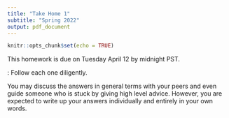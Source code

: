 ```yaml
---
title: "Take Home 1"
subtitle: "Spring 2022"
output: pdf_document
---
```


```r
knitr::opts_chunk$set(echo = TRUE)
```

This homework is due on Tuesday April 12 by midnight PST.

\textbf{Instructions}: Follow each one diligently. 
\hrule
\begin{enumerate}
	\item Please type your answers and upload as a PDF in Gradescope. If you prefer to write your answers, we will accept handwritten work provided it is legible. If you decide to go this route, be sure to [scan](https://www.camscanner.com) and upload a single file.  
	\item Write your full name (as it appears in the grade book) on the first page, preferably as a running header on each page if you are writing by hand.
	\item Answer the questions in order and number them as I have here. 
	\item \textbf{Write complete answers which includes justifications for steps and/or references to results you use. This is really important.You all need to practice writing mathematical answers - define notation, explain what you are doing, cite any rules, etc. }
	\item Clearly indicate your final answer. Put a frame around it where appropriate.
	\item \textbf{For questions that involve coding, you must include code and not just the answers. } 
\end{enumerate}
\hrule 

\textbf{Rule on collaboration:} You may discuss the answers in general terms with your peers and even guide someone who is stuck by giving high level advice. However, you are expected to write up your answers individually and entirely in your own words. 

\begin{enumerate}
	\item (1 point) Define the vectors
	
	 - $\mathbf{w}_1 = \frac{1}{2} \langle 1,1,1,1\rangle$
	 
	 - $\mathbf{w}_2 = \frac{1}{2} \langle 1,1,-1,-1\rangle$
	 
   -$\mathbf{w}_3 = \frac{1}{2} \langle 1,-1,-1,1\rangle$
   
   - $\mathbf{w}_4 = \frac{1}{2} \langle 1,-1,1,-1\rangle$
   
   a. Show that these vectors form an orthonormal basis of $\mathbb{R}^4$.This means show that they are pairwise orthogonal and of unit length.
   
   b. Let $x = \langle 3, 4,5, 8 \rangle$. Determine the projection coordinates
   $$p_i = \mathbf{x} \cdot \mathbf{w}_i,$$
   and verify that $$\mathbf{x} = \sum\limits_{i=1}^{4} p_i \mathbf{w}_i.$$  (You may verify your your calculation of the projection vectors $p_i \mathbf{w}_i$ using `project` from **fastR2** but you must do the problem by hand.)
   
   c. Calculate the sample variance $s^2$ using this dataset and  verify that $$s^2 = \frac{1}{3} \sum\limits_{i=2}^{4} p^2_i.$$
  
   d. Take a look at problem 2 in Practice Problems 2.1 where the previous questions were answered using $\mathbf{u}$ instead of $\mathbf{w}$. What do you learn from this?
   
   
\item (2 point) This problem is concerned with estimation of the variance of a normal distribution with unknown mean from a sample $X_1, X_2, \dots, X_n$ of i.i.d. normal random variables. In answering the question, you may use without proof the fact that
$$\frac{(n - 1) S^2}{\sigma^2} \sim Chisq(n-1)$$
and that the mean and variance of a chi-square random variable with $n$ degrees of freedom are $n$ and $2n$ respectively.


a. Use the results mentioned above to find $E\left[S^2 \right]$ and $Var\left[ S^2 \right]$.
 
\emph{Hint:} Here is how you might find the expectation of $S^2$:
$$E \left[ S^2 \right] = E\left[  \frac{\sigma^2}{n-1} \frac{(n-1)\:S^2}{\sigma^2} \right] =
\frac{\sigma^2}{(n-1)} E \left[ \frac{(n-1)\:S^2}{\sigma^2} \right]$$
and then use the results stated in the problem statement.

b. Consider $S^2$ as an estimator of $\sigma^2$. Give an expression for the Mean Squared Error (M.S.E.) of $S^2$. Clearly define the M.S.E. for an estimator $\widehat{\theta}$ of $\theta$ as part of your answer.

c. Now, consider  a different estimator for $\sigma^2$.  
$$ \widehat{\sigma}^2 = \frac{1}{n} \sum\limits_{i=1}^{n} (X_i - \bar{X})^2.$$  
Which estimator, $S^2$ or $\widehat{\sigma}^2$, has the smaller M.S.E.? Find the M.S.E. of $\widehat{\sigma}^2$ and answer the question. 

d. Among estimators for $\sigma^2$ of the form
$$ c \sum_{i=1}^{n} (X_i - \bar{X})^2,$$
where $c$ is a positive number, what value of $c$ minimizes the M.S.E.?  

\emph{Hint:} Find the M.S.E. as a function of $c$ and then differentiate it with respect to $c$.


\item (1 points) Suppose $U \sim Unif(0,1)$. Show, using the CDF method,  that $$X = -2 \ln(U) \sim Chisq(2).$$

Begin by writing the PDF of a $Chisq(2)$ random variable. Then work through the CDF method to find the PDF of $X$ and match it with the PDF of the $Chisq(2)$.  
   
   
\item   (1 point) An Arterisonde machine prints blood-pressure readings on a tape so that the measurement can be read rather than heard. A major argument for using such a machine is that the variability of measurements obtained by different observers on the same person will be lower than the variability with a standard blood-pressure cuff. From previously published work, the variance with a standard blood pressure cuff is $\sigma^2_0=35$. 

Suppose we have data consisting of systolic blood pressure (SBP) measurements obtained on 10 people and read by two observers. We use the difference, $X$, between the first and second observers to assess \emph{inter-observer} variability. In particular, if we assume $$X \sim N(\mu, \sigma),$$ then it is of primary interest to test $H_0: \sigma^2=35$. 

The data is in the file \texttt{systolic.csv}. Read it in and  create $X$, a vector of 10 differences and then calculate a 95\% confidence interval for $\sigma^2$.  (Even though investigators think the variability of the new method will be lower, they want to conduct a two sided test as the observers are less experienced in using it and this might result in an increase in the variability.)

Use your confidence interval to test the hypothesis. Clearly state your conclusion in the context of the data. This means don't just say "reject the null" etc.

  \end{enumerate}
  